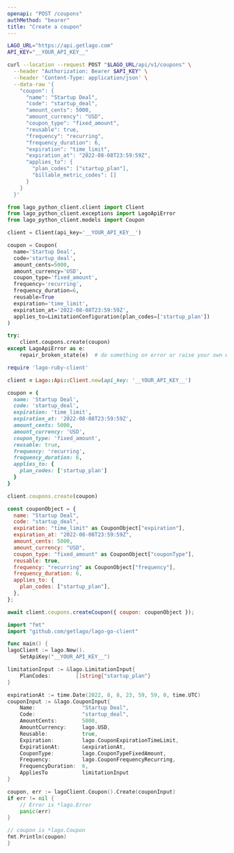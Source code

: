 ```yaml
---
openapi: "POST /coupons"
authMethod: "bearer"
title: "Create a coupon"
---
```


<RequestExample>

```bash cURL
LAGO_URL="https://api.getlago.com"
API_KEY="__YOUR_API_KEY__"

curl --location --request POST "$LAGO_URL/api/v1/coupons" \
  --header "Authorization: Bearer $API_KEY" \
  --header 'Content-Type: application/json' \
  --data-raw '{
    "coupon": {
      "name": "Startup Deal",
      "code": "startup_deal",
      "amount_cents": 5000,
      "amount_currency": "USD",
      "coupon_type": "fixed_amount",
      "reusable": true,
      "frequency": "recurring",
      "frequency_duration": 6,
      "expiration": "time_limit",
      "expiration_at": "2022-08-08T23:59:59Z",
      "applies_to": {
        "plan_codes": ["startup_plan"],
        "billable_metric_codes": []
      }
    }
  }'
```

```python Python
from lago_python_client.client import Client
from lago_python_client.exceptions import LagoApiError
from lago_python_client.models import Coupon

client = Client(api_key='__YOUR_API_KEY__')

coupon = Coupon(
  name='Startup Deal',
  code='startup_deal',
  amount_cents=5000,
  amount_currency='USD',
  coupon_type='fixed_amount',
  frequency='recurring',
  frequency_duration=6,
  reusable=True
  expiration='time_limit',
  expiration_at='2022-08-08T23:59:59Z',
  applies_to=LimitationConfiguration(plan_codes=['startup_plan'])
)

try:
    client.coupons.create(coupon)
except LagoApiError as e:
    repair_broken_state(e)  # do something on error or raise your own exception
```

```ruby Ruby
require 'lago-ruby-client'

client = Lago::Api::Client.new(api_key: '__YOUR_API_KEY__')

coupon = {
  name: 'Startup Deal',
  code: 'startup_deal',
  expiration: 'time_limit',
  expiration_at: '2022-08-08T23:59:59Z',
  amount_cents: 5000,
  amount_currency: 'USD',
  coupon_type: 'fixed_amount',
  reusable: true,
  frequency: 'recurring',
  frequency_duration: 6,
  applies_to: {
    plan_codes: ['startup_plan']
  }
}

client.coupons.create(coupon)
```

```js Javascript
const couponObject = {
  name: "Startup Deal",
  code: "startup_deal",
  expiration: "time_limit" as CouponObject["expiration"],
  expiration_at: "2022-08-08T23:59:59Z",
  amount_cents: 5000,
  amount_currency: "USD",
  coupon_type: "fixed_amount" as CouponObject["couponType"],
  reusable: true,
  frequency: "recurring" as CouponObject["frequency"],
  frequency_duration: 6,
  applies_to: {
    plan_codes: ["startup_plan"],
  },
};

await client.coupons.createCoupon({ coupon: couponObject });
```

```go Go
import "fmt"
import "github.com/getlago/lago-go-client"

func main() {
lagoClient := lago.New().
    SetApiKey("__YOUR_API_KEY__")

limitationInput := &lago.LimitationInput{
    PlanCodes:        []string{"startup_plan"}
}

expirationAt := time.Date(2022, 8, 8, 23, 59, 59, 0, time.UTC)
couponInput := &lago.CouponInput{
    Name:               "Startup Deal",
    Code:               "startup_deal",
    AmountCents:        5000,
    AmountCurrency:     lago.USD,
    Reusable:           true,
    Expiration:         lago.CouponExpirationTimeLimit,
    ExpirationAt:       &expirationAt,
    CouponType:         lago.CouponTypeFixedAmount,
    Frequency:          lago.CouponFrequencyRecurring,
    FrequencyDuration:  6,
    AppliesTo           limitationInput
}

coupon, err := lagoClient.Coupon().Create(couponInput)
if err != nil {
    // Error is *lago.Error
    panic(err)
}

// coupon is *lago.Coupon
fmt.Println(coupon)
}
```

</RequestExample>
